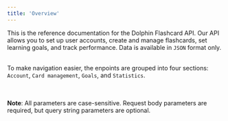 ```yaml
---
title: 'Overview'
---
```


This is the reference documentation for the Dolphin Flashcard API. Our API allows you to set up user accounts, create and manage flashcards, set learning goals, and track performance. Data is available in `JSON` format only. <br></br>

To make navigation easier, the enpoints are grouped into four sections: `Account`, `Card management`, `Goals`, and `Statistics`.

<br></br>
**Note**: All parameters are case-sensitive. Request body parameters are required, but query string parameters are optional.

